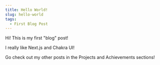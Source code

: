 ```yaml
---
title: Hello World!
slug: hello-world
tags:
  - First Blog Post
---
```



Hi! This is my first "blog" post!

I really like Next.js and Chakra UI!

Go check out my other posts in the <Link href="/projects" passHref><a>Projects</a></Link> and <Link href="/projects" passHref><a>Achievements</a></Link> sections!
